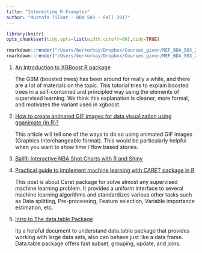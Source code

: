 ```yaml
---
title: "Interesting R Examples"
author: "Mustafa Tilkat - BDA 503 - Fall 2017"
---
```

```r
library(knitr)
opts_chunk$set(tidy.opts=list(width.cutoff=60),tidy=TRUE)
```

```r
rmarkdown::render("/Users/berkorbay/Dropbox/Courses_given/MEF_BDA_503_2017F/Guidelines/example_homework_1.Rmd",output_format="pdf_document")
rmarkdown::render("/Users/berkorbay/Dropbox/Courses_given/MEF_BDA_503_2017F/Guidelines/example_homework_1.Rmd",output_format="html_document")
```

1. [An Introduction to XGBoost R package](http://dmlc.ml/rstats/2016/03/10/xgboost.html)

    The GBM (boosted trees) has been around for really a while, and there are a lot of materials on the topic. This tutorial tries to explain boosted trees in a self-contained and principled way using the elements of supervised learning. We think this explanation is cleaner, more formal, and motivates the variant used in xgboost.
    
2. [How to create animated GIF images for data visualization using gganimate (in R)?](https://www.analyticsvidhya.com/blog/2017/06/a-study-on-global-seismic-activity-between-1965-and-2016/)

    This article will tell one of the ways to do so using animated GIF images (Graphics Interchangeable format). This would be particularly helpful when you want to show time / flow based stories. 

3. [BallR: Interactive NBA Shot Charts with R and Shiny](http://toddwschneider.com/posts/ballr-interactive-nba-shot-charts-with-r-and-shiny/)


4. [Practical guide to implement machine learning with CARET package in R](https://www.analyticsvidhya.com/blog/2016/12/practical-guide-to-implement-machine-learning-with-caret-package-in-r-with-practice-problem/)

    This post is about Caret package for solve almost any supervised machine learning problem. It provides a uniform interface to several machine learning algorithms and standardizes various other tasks such as Data splitting, Pre-processing, Feature selection, Variable importance estimation, etc.


5. [Intro to The data.table Package](https://www.r-bloggers.com/intro-to-the-data-table-package/)

    Its a helpful document to understand data.table package that provides working with large data sets, also can behave just like a data frame. Data.table package offers fast subset, grouping,  update,  and joins.



